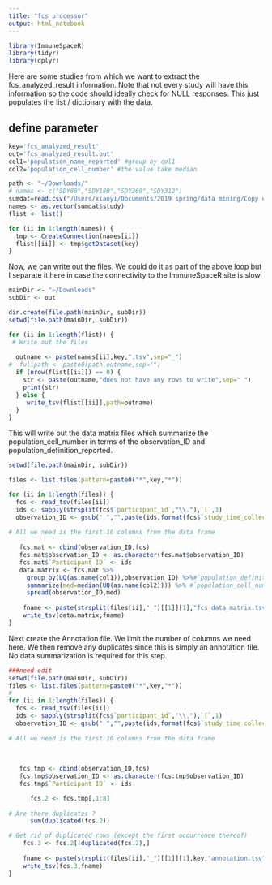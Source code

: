 ```yaml
---
title: "fcs processor"
output: html_notebook
---
```



```r
library(ImmuneSpaceR)
library(tidyr)
library(dplyr)
```

Here are some studies from which we want to extract the fcs_analyzed_result information. Note that not every study will have this information so the code should ideally check for NULL responses. This just populates the list / dictionary with the data.


## define parameter 
```r


key='fcs_analyzed_result'
out='fcs_analyzed_result.out'
col1='population_name_reported' #group by col1
col2='population_cell_number' #the value take median


```

```r
path <- "~/Downloads/"
# names <- c("SDY80","SDY180","SDY269","SDY312")
sumdat=read.csv("/Users/xiaoyi/Documents/2019 spring/data mining/Copy of studies_by_data_types.csv")
names <- as.vector(sumdat$study)
flist <- list()

for (ii in 1:length(names)) {
  tmp <- CreateConnection(names[ii])
  flist[[ii]] <- tmp$getDataset(key)
}
```

Now, we can write out the files. We could do it as part of the above loop but I separate it here in case the connectivity to the ImmuneSpaceR site is slow

```r
mainDir <- "~/Downloads"
subDir <- out

dir.create(file.path(mainDir, subDir))
setwd(file.path(mainDir, subDir))

for (ii in 1:length(flist)) {
 # Write out the files
  
  outname <- paste(names[ii],key,".tsv",sep="_")
#  fullpath <- paste0(path,outname,sep="")
  if (nrow(flist[[ii]]) == 0) {
    str <- paste(outname,"does not have any rows to write",sep=" ")
    print(str)
  } else {
     write_tsv(flist[[ii]],path=outname)
  }
}
```

This will write out the data matrix files which summarize the population_cell_number in terms of the observation_ID and population_definition_reported.

```r
setwd(file.path(mainDir, subDir))

files <- list.files(pattern=paste0("*",key,"*"))

for (ii in 1:length(files)) {
  fcs <- read_tsv(files[ii])
  ids <- sapply(strsplit(fcs$`participant_id`,"\\."),`[`,1)
  observation_ID <- gsub(" ","",paste(ids,format(fcs$`study_time_collected`,nsmall=1),sep="_"))
   
# All we need is the first 10 columns from the data frame
   
   fcs.mat <- cbind(observation_ID,fcs)
   fcs.mat$observation_ID <- as.character(fcs.mat$observation_ID)
   fcs.mat$`Participant ID` <- ids 
   data.matrix <- fcs.mat %>% 
     group_by(UQ(as.name(col1)),observation_ID) %>%#`population_definition_reported`
     summarize(med=median(UQ(as.name(col2)))) %>% #`population_cell_number`
     spread(observation_ID,med) 
   
    fname <- paste(strsplit(files[ii],"_")[[1]][1],"fcs_data_matrix.tsv",sep="_")
    write_tsv(data.matrix,fname)
}
```

Next create the Annotation file. We limit the number of columns we need here. We then remove any duplicates since this is simply an annotation file. No data summarization is required for this step. 

```r
###need edit 
setwd(file.path(mainDir, subDir))
files <- list.files(pattern=paste0("*",key,"*"))
#
for (ii in 1:length(files)) {
  fcs <- read_tsv(files[ii])
  ids <- sapply(strsplit(fcs$`participant_id`,"\\."),`[`,1)
  observation_ID <- gsub(" ","",paste(ids,format(fcs$`study_time_collected`,nsmall=1),sep="_"))
   
# All we need is the first 10 columns from the data frame
   
  
   
   fcs.tmp <- cbind(observation_ID,fcs)
   fcs.tmp$observation_ID <- as.character(fcs.tmp$observation_ID)
   fcs.tmp$`Participant ID` <- ids 

      fcs.2 <- fcs.tmp[,1:8]
      
# Are there duplicates ?
      sum(duplicated(fcs.2))

# Get rid of duplicated rows (except the first occurrence thereof)
    fcs.3 <- fcs.2[!duplicated(fcs.2),]
   
    fname <- paste(strsplit(files[ii],"_")[[1]][1],key,"annotation.tsv",sep="_")
    write_tsv(fcs.3,fname)
}
```


